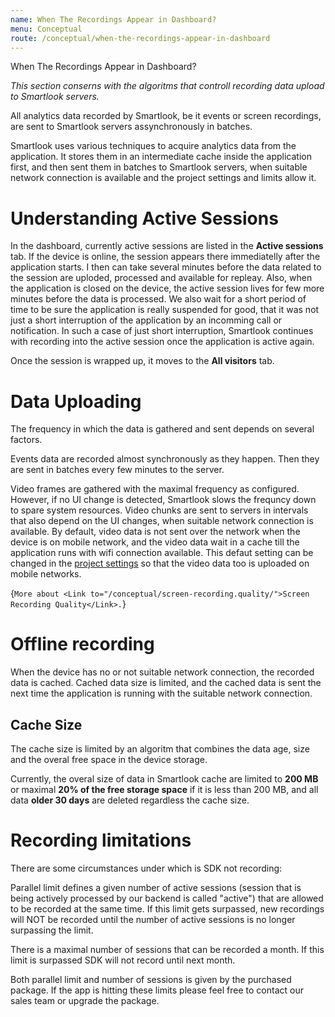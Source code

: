 ```yaml
---
name: When The Recordings Appear in Dashboard?
menu: Conceptual
route: /conceptual/when-the-recordings-appear-in-dashboard
---
```



<TextBlock kind='title'>When The Recordings Appear in Dashboard?</TextBlock>

*This section conserns with the algoritms that controll recording data upload to Smartlook servers.*

<TextBlock kind="important">
All analytics data recorded by Smartlook, be it events or screen recordings, are sent to Smartlook servers assynchronously in batches.
</TextBlock>

Smartlook uses various techniques to acquire analytics data from the application. It stores them in an intermediate cache inside the application first, and then sent them in batches to Smartlook servers, when suitable network connection is available and the project settings and limits allow it.

# Understanding Active Sessions

In the dashboard, currently active sessions are listed in the **Active sessions** tab. If the device is online, the session appears there immediatelly after the application starts. I then can take several minutes before the data related to the session are uploded, processed and available for repleay. Also, when the application is closed on the device, the active session lives for few more minutes before the data is processed. We also wait for a short period of time to be sure the application is really suspended for good, that it was not just a short interruption of the application by an incomming call or notification. In such a case of just short interruption, Smartlook continues with recording into the active session once the application is active again.

Once the session is wrapped up, it moves to the **All visitors** tab. 

# Data Uploading

The frequency in which the data is gathered and sent depends on several factors. 

Events data are recorded almost synchronously as they happen. Then they are sent in batches every few minutes to the server.

Video frames are gathered with the maximal frequency as configured. However, if no UI change is detected, Smartlook slows the frequncy down to spare system resources. Video chunks are sent to servers in intervals that also depend on the UI changes, when suitable network connection is available. By default, video data is not sent over the network when the device is on mobile network, and the video data wait in a cache till the application runs with wifi connection available. This defaut setting can be changed in the [project settings](https://application.smartlook.com/settings/projects) so that the video data too is uploaded on mobile networks.


<TextBlock>{`
More about <Link to="/conceptual/screen-recording.quality/">Screen Recording Quality</Link>.
`}</TextBlock>

# Offline recording

When the device has no or not suitable network connection, the recorded data is cached. Cached data size is limited, and the cached data is sent the next time the application is running with the suitable network connection.

## Cache Size

The cache size is limited by an algoritm that combines the data age, size and the overal free space in the device storage. 

Currently, the overal size of data in Smartlook cache are limited to **200 MB** or maximal **20% of the free storage space** if it is less than 200 MB, and all data **older 30 days** are deleted regardless the cache size.


# Recording limitations

There are some circumstances under which is SDK not recording:

Parallel limit defines a given number of active sessions (session that is being actively processed by our backend is called "active") that are allowed to be recorded at the same time. If this limit gets surpassed, new recordings will NOT be recorded until the number of active sessions is no longer surpassing the limit.

There is a maximal number of sessions that can be recorded a month. If this limit is surpassed SDK will not record until next month.

<TextBlock kind="important">
Both parallel limit and number of sessions is given by the purchased package. If the app is hitting these limits please feel free to contact our sales team or upgrade the package.
</TextBlock>